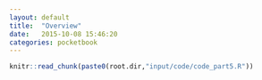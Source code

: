 ```yaml
---
layout: default
title:  "Overview"
date:   2015-10-08 15:46:20
categories: pocketbook
---
```




```r
knitr::read_chunk(paste0(root.dir,"input/code/code_part5.R"))
```


```r
```

<!--
#    ___                                  _                   
#   / _ \  __   __   ___   _ __  __   __ (_)   ___  __      __
#  | | | | \ \ / /  / _ \ | '__| \ \ / / | |  / _ \ \ \ /\ / /
#  | |_| |  \ V /  |  __/ | |     \ V /  | | |  __/  \ V  V / 
#   \___/    \_/    \___| |_|      \_/   |_|  \___|   \_/\_/  
#                                                            
-->


```r
```


```r
```


```r
```


```r
```

```r
```


```r
```


```r
```



[jekyll-gh]: https://github.com/jekyll/jekyll
[jekyll]:    http://jekyllrb.com
